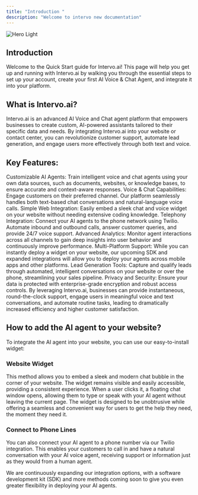 ```yaml
---
title: "Introduction "
description: "Welcome to intervo new documentation"
---
```


<img
  alt="Hero Light"
  classname="block dark:hidden"
  src="/lighthero.svg"
/>

## Introduction
Welcome to the Quick Start guide for Intervo.ai! This page will help you get up and running with Intervo.ai by walking you through the essential steps to set up your account, create your first AI Voice & Chat Agent, and integrate it into your platform.

## What is Intervo.ai?
Intervo.ai is an advanced AI Voice and Chat agent platform that empowers businesses to create custom, AI-powered assistants tailored to their specific data and needs. By integrating Intervo.ai into your website or contact center, you can revolutionize customer support, automate lead generation, and engage users more effectively through both text and voice.

## Key Features:
Customizable AI Agents: Train intelligent voice and chat agents using your own data sources, such as documents, websites, or knowledge bases, to ensure accurate and context-aware responses.
Voice & Chat Capabilities: Engage customers on their preferred channel. Our platform seamlessly handles both text-based chat conversations and natural-language voice calls.
Simple Web Integration: Easily embed a sleek chat and voice widget on your website without needing extensive coding knowledge.
Telephony Integration: Connect your AI agents to the phone network using Twilio. Automate inbound and outbound calls, answer customer queries, and provide 24/7 voice support.
Advanced Analytics: Monitor agent interactions across all channels to gain deep insights into user behavior and continuously improve performance.
Multi-Platform Support: While you can instantly deploy a widget on your website, our upcoming SDK and expanded integrations will allow you to deploy your agents across mobile apps and other platforms.
Lead Generation Tools: Capture and qualify leads through automated, intelligent conversations on your website or over the phone, streamlining your sales pipeline.
Privacy and Security: Ensure your data is protected with enterprise-grade encryption and robust access controls.
By leveraging Intervo.ai, businesses can provide instantaneous, round-the-clock support, engage users in meaningful voice and text conversations, and automate routine tasks, leading to dramatically increased efficiency and higher customer satisfaction.

## How to add the AI agent to your website?
To integrate the AI agent into your website, you can use our easy-to-install widget:

### Website Widget

This method allows you to embed a sleek and modern chat bubble in the corner of your website. The widget remains visible and easily accessible, providing a consistent experience. When a user clicks it, a floating chat window opens, allowing them to type or speak with your AI agent without leaving the current page. The widget is designed to be unobtrusive while offering a seamless and convenient way for users to get the help they need, the moment they need it.

### Connect to Phone Lines

You can also connect your AI agent to a phone number via our Twilio integration. This enables your customers to call in and have a natural conversation with your AI voice agent, receiving support or information just as they would from a human agent.

We are continuously expanding our integration options, with a software development kit (SDK) and more methods coming soon to give you even greater flexibility in deploying your AI agents.